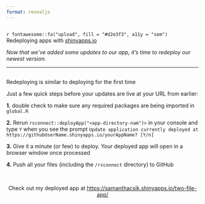 ```yaml
---
format: revealjs
---
```


##  {#redeploying-apps data-menu-title="~~~ Redeploying apps ~~~" background="#053660"}

<div class="page-center vertical-center">
<p class="custom-subtitle bottombr">`r fontawesome::fa("upload", fill = "#d2e3f3", a11y = "sem")` Redeploying apps with [shinyapps.io](https://www.shinyapps.io/)</p>
<p class="caption-text">*Now that we've added some updates to our app, it's time to redeploy our newest version.*</p>
</div>

---

##  {#howto-redeploy data-menu-title="How to Redeploy"}

<div class="slide-title-smaller bottombr">Redeploying is similar to deploying for the first time</div>

<p class="body-text bottombr">Just a few quick steps before your updates are live at your URL from earlier:</p>

<p class="small-text">**1.** double check to make sure any required packages are being imported in `global.R`</p>
<p class="small-text topbr">**2.** Rerun `rsconnect::deployApp("<app-directory-nam")>` in your console and type `Y` when you see the prompt `Update application currently deployed at https://githubUserName.shinyapps.io/yourAppName? [Y/n]`</p>
<p class="small-text topbr">**3.** Give it a minute (or few) to deploy. Your deployed app will open in a browser window once processed</p>
<p class="small-text topbr">**4.** Push all your files (including the `/rsconnect` directory) to GitHub</p>

<br>

<center><p class="medium-body-text">Check out my deployed app at <https://samanthacsik.shinyapps.io/two-file-app/></p></center>

